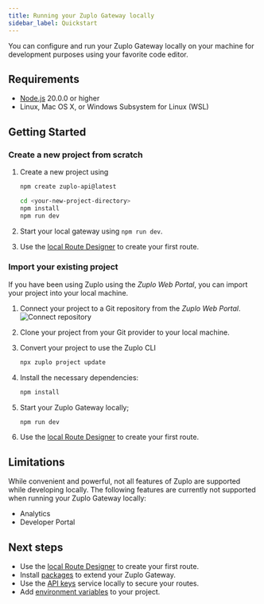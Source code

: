 ```yaml
---
title: Running your Zuplo Gateway locally
sidebar_label: Quickstart
---
```


You can configure and run your Zuplo Gateway locally on your machine for
development purposes using your favorite code editor.

## Requirements

- [Node.js](https://nodejs.org/en/download) 20.0.0 or higher
- Linux, Mac OS X, or Windows Subsystem for Linux (WSL)

## Getting Started

### Create a new project from scratch

<Stepper>

1. Create a new project using

   ```bash
   npm create zuplo-api@latest
   ```

   ```bash title="Expected output: "
   cd <your-new-project-directory>
   npm install
   npm run dev
   ```

1. Start your local gateway using `npm run dev`.
1. Use the [local Route Designer](./local-development-routes-designer.md) to
   create your first route.

</Stepper>

### Import your existing project

If you have been using Zuplo using the _Zuplo Web Portal_, you can import your
project into your local machine.

<Stepper>

1. Connect your project to a Git repository from the _Zuplo Web Portal_.
   ![Connect repository](https://cdn.zuplo.com/assets/3bd6b736-20d7-4ac4-805c-d7fd810dea28.png)
1. Clone your project from your Git provider to your local machine.
1. Convert your project to use the Zuplo CLI
   ```bash
   npx zuplo project update
   ```
1. Install the necessary dependencies:

   ```sh
   npm install
   ```

1. Start your Zuplo Gateway locally;

   ```sh
   npm run dev
   ```

1. Use the [local Route Designer](./local-development-routes-designer.md) to
   create your first route.

</Stepper>

## Limitations

While convenient and powerful, not all features of Zuplo are supported while
developing locally. The following features are currently not supported when
running your Zuplo Gateway locally:

- Analytics
- Developer Portal

## Next steps

- Use the [local Route Designer](./local-development-routes-designer) to create
  your first route.
- Install [packages](/docs/articles/node-modules) to extend your Zuplo Gateway.
- Use the [API keys](./local-development-services) service locally to secure
  your routes.
- Add [environment variables](./local-development-env-variables) to your
  project.
